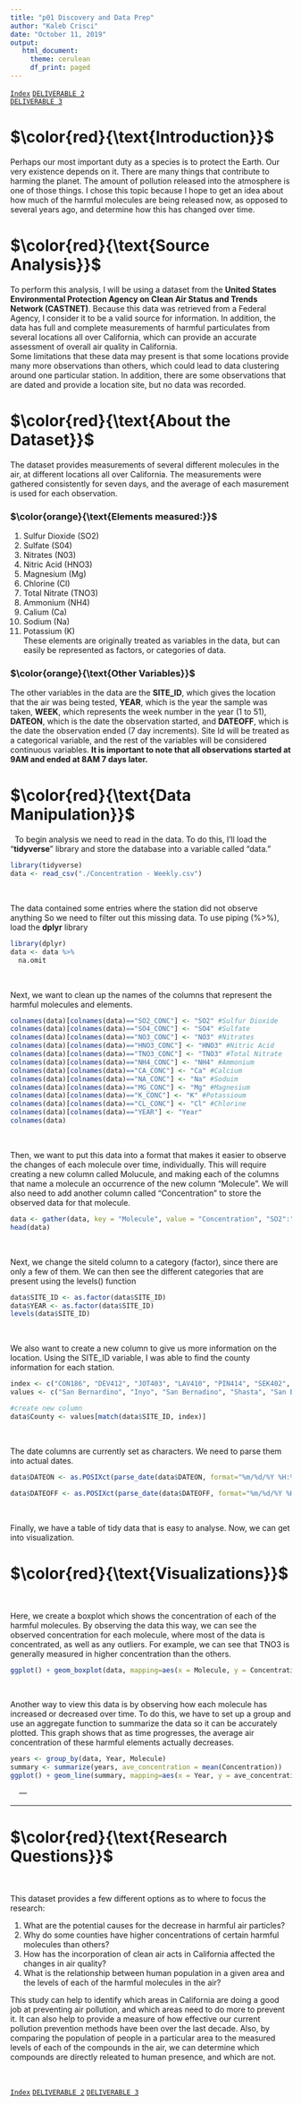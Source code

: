 ```yaml
---
title: "p01 Discovery and Data Prep"
author: "Kaleb Crisci"
date: "October 11, 2019"
output: 
   html_document: 
     theme: cerulean
     df_print: paged
---
```

[`Index`](https://introdsci.github.io/DataScience-kcrisci94/index)
[`DELIVERABLE 2`](https://introdsci.github.io/DataScience-kcrisci94/deliv2)  
[`DELIVERABLE 3`](https://introdsci.github.io/DataScience-kcrisci94/deliv3)

# $\color{red}{\text{Introduction}}$ 

Perhaps our most important duty as a species is to protect the Earth. Our very existence depends on it. There are many things that contribute to harming the planet. The amount of pollution released into the atmosphere is one of those things. I chose this topic because I hope to get an idea about how much of the harmful molecules are being released now, as opposed to several years ago, and determine how this has changed over time.

# $\color{red}{\text{Source Analysis}}$
To perform this analysis, I will be using a dataset from the **United States Environmental Protection Agency on Clean Air Status and Trends Network (CASTNET)**. Because this data was retrieved from a Federal Agency, I consider it
to be a valid source for information. In addition, the data has full and complete measurements of harmful particulates from several locations all over California, which can provide an accurate assessment of overall air quality in California.  
Some limitations that these data may present is that some locations provide many more observations than others, which could lead to data clustering around one particular station. In addition, there are some observations that are dated and provide a location site, but no data was recorded. 

# $\color{red}{\text{About the Dataset}}$
The dataset provides measurements of several different molecules in the air, at different locations all over California. The measurements were gathered consistently for seven days, and the average of each masurement is used for each observation.

### $\color{orange}{\text{Elements measured:}}$
1. Sulfur Dioxide (SO2)     
2. Sulfate (S04)            
3. Nitrates (N03)           
4. Nitric Acid (HNO3)      
5. Magnesium (Mg)          
6. Chlorine (Cl) 
7. Total Nitrate (TNO3)
8. Ammonium (NH4)
9. Calium (Ca)
10. Sodium (Na)
11. Potassium (K)  
These elements are originally treated as variables in the data, but can easily be represented as factors, or categories of data. 

### $\color{orange}{\text{Other Variables}}$
The other variables in the data are the **SITE_ID**, which gives the location that the air was being tested, **YEAR**, which is the year the sample was taken, **WEEK**, which represents the week number in the year (1 to 51), **DATEON**, which is the date the observation started, and **DATEOFF**, which is the date the observation ended (7 day increments).
Site Id will be treated as a categorical variable, and the rest of the variables will be considered continuous variables. **It is important to note that all observations started at 9AM and ended at 8AM 7 days later.**

# $\color{red}{\text{Data Manipulation}}$  
&nbsp;
To begin analysis we need to read in the data. To do this, I'll load the "**tidyverse**" library and store the database into a variable called "data."
```r
library(tidyverse)
data <- read_csv("./Concentration - Weekly.csv")

```
&nbsp;
&nbsp;

The data contained some entries where the station did not observe anything
So we need to filter out this missing data. To use piping (%>%), load the **dplyr** library
```r
library(dplyr)
data <- data %>%
  na.omit
```
&nbsp;
&nbsp;

Next, we want to clean up the names of the columns that represent the harmful molecules and elements.
```r
colnames(data)[colnames(data)=="SO2_CONC"] <- "SO2" #Sulfur Dioxide
colnames(data)[colnames(data)=="SO4_CONC"] <- "SO4" #Sulfate
colnames(data)[colnames(data)=="NO3_CONC"] <- "NO3" #Nitrates
colnames(data)[colnames(data)=="HNO3_CONC"] <- "HNO3" #Nitric Acid
colnames(data)[colnames(data)=="TNO3_CONC"] <- "TNO3" #Total Nitrate
colnames(data)[colnames(data)=="NH4_CONC"] <- "NH4" #Ammonium
colnames(data)[colnames(data)=="CA_CONC"] <- "Ca" #Calcium
colnames(data)[colnames(data)=="NA_CONC"] <- "Na" #Soduim
colnames(data)[colnames(data)=="MG_CONC"] <- "Mg" #Magnesium
colnames(data)[colnames(data)=="K_CONC"] <- "K" #Potassioum
colnames(data)[colnames(data)=="CL_CONC"] <- "Cl" #Chlorine
colnames(data)[colnames(data)=="YEAR"] <- "Year"
colnames(data)
```
&nbsp;
&nbsp;

Then, we want to put this data into a format that makes it easier to observe the changes of each molecule over time, individually. This will require creating a new column called Molucule, and making each of the columns that name a molecule an occurrence of the new column "Molecule". We will also need to add another column called "Concentration" to store the observed data for that molecule.
```r
data <- gather(data, key = "Molecule", value = "Concentration", "SO2":"Cl", convert = FALSE, factor_key = TRUE)
head(data)
```
&nbsp;
&nbsp;

Next, we change the siteId column to a category (factor), since there are only a few of them. We can then see the different categories that are present using the levels() function
```r
data$SITE_ID <- as.factor(data$SITE_ID)
data$YEAR <- as.factor(data$SITE_ID)
levels(data$SITE_ID)
```
&nbsp;
&nbsp;

We also  want to create a new column to give us more information on the location. Using the SITE_ID variable, I was able to find the county information for each station. 
```r
index <- c("CON186", "DEV412", "JOT403", "LAV410", "PIN414", "SEK402", "SEK430", "YOS404")
values <- c("San Bernardino", "Inyo", "San Bernadino", "Shasta", "San Benito", "Tulare", "Tulare", "Mariposa")

#create new column
data$County <- values[match(data$SITE_ID, index)] 
```
&nbsp;
&nbsp;

The date columns are currently set as characters. We need to parse them into actual dates.
```r
data$DATEON <- as.POSIXct(parse_date(data$DATEON, format="%m/%d/%Y %H:%M:%S"))

data$DATEOFF <- as.POSIXct(parse_date(data$DATEOFF, format="%m/%d/%Y %H:%M:%S"))
```
&nbsp;
&nbsp;

Finally, we have a table of tidy data that is easy to analyse. Now, we can get into visualization.

# $\color{red}{\text{Visualizations}}$
&nbsp;
&nbsp;

Here, we create a boxplot which shows the concentration of each of the harmful molecules. By observing the data this way, we can see the observed concentration for each molecule, where most of the data is concentrated, as well as any outliers. For example, we can see that TNO3 is generally measured in higher concentration than the others.
```r
ggplot() + geom_boxplot(data, mapping=aes(x = Molecule, y = Concentration))
```
&nbsp;
&nbsp;

Another way to view this data is by observing how each molecule has increased or decreased over time. To do this, we have to set up a group and use an aggregate function to summarize the data so it can be accurately plotted. This graph shows that as time progresses, the average air concentration of these harmful elements actually decreases. 
```r
years <- group_by(data, Year, Molecule)
summary <- summarize(years, ave_concentration = mean(Concentration))
ggplot() + geom_line(summary, mapping=aes(x = Year, y = ave_concentration, colour = Molecule))
```
&nbsp;
&nbsp; ---

---

# $\color{red}{\text{Research Questions}}$
&nbsp;

This dataset provides a few different options as to where to focus the research:  

1. What are the potential causes for the decrease in harmful air particles?  
2. Why do some counties have higher concentrations of certain harmful molecules than
   others?  
3. How has the incorporation of clean air acts in California affected the changes in 
   air quality?  
4. What is the relationship between human population in a given area and the levels     of each of the harmful molecules in the air?

This study can help to identify which areas in California are doing a good job at preventing air pollution, and which areas need to do more to prevent it. It can also help to provide a measure of how effective our current pollution prevention methods have been over the last decade. Also, by comparing the population of people in a particular area to the measured levels of each of the compounds in the air, we can determine which compounds are directly releated to human presence, and which are not.

&nbsp;
&nbsp;

[`Index`](https://introdsci.github.io/DataScience-kcrisci94/index)
[`DELIVERABLE 2`](https://introdsci.github.io/DataScience-kcrisci94/deliv2)
[`DELIVERABLE 3`](https://introdsci.github.io/DataScience-kcrisci94/deliv3)

